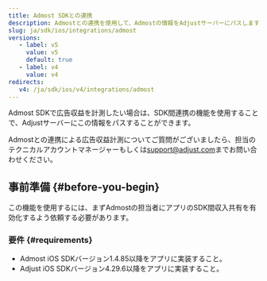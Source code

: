 ```yaml
---
title: Admost SDKとの連携
description: Admostとの連携を使用して、Admostの情報をAdjustサーバーにパスします。
slug: ja/sdk/ios/integrations/admost
versions:
   - label: v5
     value: v5
     default: true
   - label: v4
     value: v4
redirects:
   v4: /ja/sdk/ios/v4/integrations/admost
---
```


Admost SDKで広告収益を計測したい場合は、SDK間連携の機能を使用することで、Adjustサーバーにこの情報をパスすることができます。

<Callout type="note">

Admostとの連携による広告収益計測についてご質問がございましたら、担当のテクニカルアカウントマネージャーもしくは[support@adjust.com](mailto:support@adjust.com)までお問い合わせください。

</Callout>

## 事前準備 {#before-you-begin}

この機能を使用するには、まずAdmostの担当者にアプリのSDK間収入共有を有効化するよう依頼する必要があります。

### 要件 {#requirements}

-  Admost iOS SDKバージョン1\.4\.85以降をアプリに実装すること。
-  Adjust iOS SDKバージョン4\.29\.6以降をアプリに実装すること。
